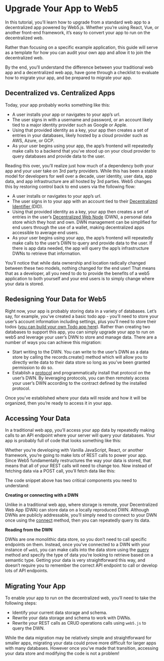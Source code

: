 
# Upgrade Your App to Web5

In this tutorial, you’ll learn how to upgrade from a standard web app to a decentralized app powered by Web5.js. Whether you’re using React, Vue, or another front-end framework, it’s easy to convert your app to run on the decentralized web.

Rather than focusing on a specific example application, this guide will serve as a template for how you can audit your own app and allow it to join the decentralized web.

By the end, you’ll understand the difference between your traditional web app and a decentralized web app, have gone through a checklist to evaluate how to migrate your app, and be prepared to migrate your app.

## Decentralized vs. Centralized Apps

Today, your app probably works something like this:

- A user installs your app or navigates to your app’s url.
- The user signs in with a username and password, or an account likely tied to a major identity provider such as Google or Apple.
- Using that provided identity as a key, your app then creates a set of entries in your databases, likely hosted by a cloud provider such as AWS, Azure, or GCP.
- As your user begins using your app, the app’s frontend will repeatedly make calls to a backend that you’ve stood up on your cloud provider to query databases and provide data to the user.

Reading this over, you’ll realize just how much of a dependency both your app and your user take on 3rd party providers. While this has been a stable model for developers for well over a decade, user identity, user data, app data, and app infrastructure are all hosted by 3rd parties. Web5 changes this by restoring control back to end users via the following flow:

- A user installs or navigates to your app’s url.
- The user signs in to your app with an account tied to their [Decentralized Identifier ](https://developer.tbd.website/docs/web5/decentralized-identifiers/what-are-dids/)(DID).
- Using that provided identity as a key, your app then creates a set of entries in the user’s [Decentralized Web Node](https://developer.tbd.website/docs/web5/decentralized-web-nodes/what-are-dwns) (DWN), a personal data store which they host and own. DWN management can be simplified for end users through the use of a wallet, making decentralized apps accessible to average end users.
- As your user begins using your app, the app’s frontend will repeatedly make calls to the user’s DWN to query and provide data to the user. If there is app data needed, the app will query the app’s infrastructure DWNs to retrieve that information.

You’ll notice that while data ownership and location radically changed between these two models, nothing changed for the end user! That means that as a developer, all you need to do to provide the benefits of a web5 application to both yourself and your end users is to simply change where your data is stored.

## Redesigning Your Data for Web5

Right now, your app is probably storing data in a variety of databases. Let’s say, for example, you’ve created a basic todo app - you’ll need to store your user’s account information including settings, plus you’ll need to store their todos ([you can build your own Todo app here](/docs/web5/apps/todo-app-tutorial)). Rather than creating two databases to support this app, you can simply upgrade your app to run on web5 and leverage your user’s DWN to store and manage data. There are a number of ways you can achieve this migration:

- Start writing to the DWN. You can write to the user’s DWN as a data store by calling the records.create() method which will allow you to directly write data to their data store so long as you’ve been granted permission to do so.
- Establish a [protocol](/docs/web5/decentralized-web-nodes/what-are-protocols) and programmatically install that protocol on the user’s DWN. By leveraging protocols, you can then remotely access your user’s DWN according to the contract defined by the installed protocol.

Once you’ve established where your data will reside and how it will be organized, then you’re ready to access it in your app.

## Accessing Your Data

In a traditional web app, you’ll access your app data by repeatedly making calls to an API endpoint where your server will query your databases. Your app is probably full of code that looks something like this:

Whether you’re developing with Vanilla JavaScript, React, or another framework, you’re going to make lots of REST calls to power your app. Since Web5 fundamentally restructures the way your data is stored, that means that all of your REST calls will need to change too. Now instead of fetching data via a POST call, you’ll fetch data like this:

<Shnip functionName="createAliceDid" />

The code snippet above has two critical components you need to understand:

**Creating or connecting with a DWN**

Unlike in a traditional web app, where storage is remote, your Decentralized Web App (DWA) can store data on a locally reproduced DWN. Although DWNs are publicly addressable, you’ll simply need to connect to your DWN once using the [connect](https://tbd54566975.github.io/web5-js/modules/_web5_api.html#md:web5connectoptions) method, then you can repeatedly query its data.

**Reading from the DWN**

DWNs are one monolithic data store, so you don’t need to call specific endpoints on them. Instead, once you’ve connected to a DWN with your instance of `web5`, you can make calls into the data store using the [query](https://tbd54566975.github.io/web5-js/classes/_web5_api.DwnApi.html#records) method and specify the type of data you’re looking to retrieve based on a semantic type. Getting your data is very straightforward this way, and doesn’t require you to remember the correct API endpoint to call or develop lots of API endpoints.

## Migrating Your App

To enable your app to run on the decentralized web, you’ll need to take the following steps:

- Identify your current data storage and schema.
- Rewrite your data storage and schema to work with DWNs.
- Rewrite your REST calls as CRUD operations calls using `web5.js` to query the DWN.

While the data migration may be relatively simple and straightforward for smaller apps, migrating your data could prove more difficult for larger apps with many databases. However once you’ve made that transition, accessing your data store and modifying the code is not a problem!
